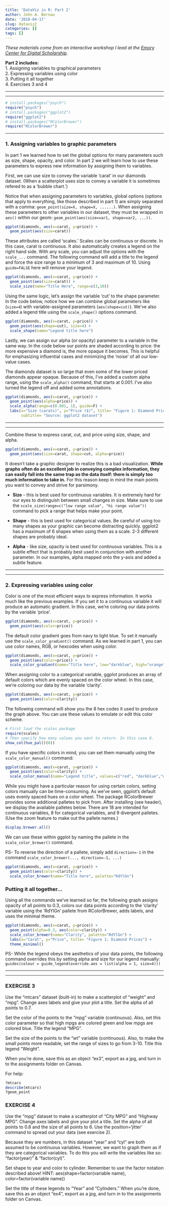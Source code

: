 ```yaml
---
title: 'DataViz in R: Part 2'
author: John A. Bernau
date: '2018-04-17'
slug: dataviz2
categories: []
tags: []
---
```


*These materials come from an interactive workshop I lead at the [Emory Center for Digital Scholarship](http://digitalscholarship.emory.edu/).*  
  
**Part 2 includes:**  
1. Assigning variables to graphical parameters  
2. Expressing variables using color  
3. Putting it all together  
4. Exercises 3 and 4  

  
___
___
  

```r
# install.packages("psych")
require("psych")
# install.packages("ggplot2")
require("ggplot2")
# install.packages("RColorBrewer")
require("RColorBrewer")
```

___

### 1. Assigning variables to graphic parameters  
In part 1 we learned how to set the global options for many parameters such as size, shape, opacity, and color. In part 2 we will learn how to use these parameters to express new information by assigning them to variables. 

First, we can use size to convey the variable 'carat' in our diamonds dataset. (When a scatterplot uses size to convey a variable it is sometimes refered to as a 'bubble chart.')  
  
Notice that when assigning parameters to variables, global options (options that apply to everything, like those described in part 1) are simply separated with a comma: `geom_point(size=X, shape=X, ......)`. When assigning these parameters to other variables in our dataset, they must be wrapped in `aes()` within our geom: `geom_point(aes(size=var1, shape=var2, ...))`. 
```r
ggplot(diamonds, aes(x=carat, y=price)) + 
  geom_point(aes(size=carat))
```

These attributes are called 'scales.' Scales can be continuous or discrete. In this case, carat is continuous. It also automatically creates a legend on the right hand side. With any scale, you can adjust the options with the `scale_...` command. The following command will add a title to the legend and force the size range to a minimum of 3 and maximum of 10. Using `guide=FALSE` here will remove your legend. 

```r
ggplot(diamonds, aes(x=carat, y=price)) + 
  geom_point(aes(size=carat)) + 
  scale_size(name="Title Here", range=c(3,10))
```

Using the same logic, let's assign the variable 'cut' to the shape parameter. In the code below, notice how we can combine global parameters like (`size=4`) with variable-assigned parameters (`aes(shape=cut)`). We've also added a legend title using the `scale_shape()` options command. 


```r
ggplot(diamonds, aes(x=carat, y=price)) + 
  geom_point(aes(shape=cut), size=4) +
  scale_shape(name="Legend title here")
```

Lastly, we can assign our alpha (or opacity) parameter to a variable in the same way. In the code below our points are shaded according to price: the more expensive a diamond is, the more opaque it becomes. This is helpful for emphasizing influential cases and minimizing the 'noise' of all our low-value cases. 
  
The diamonds dataset is so large that even some of the lower priced diamonds appear opaque. Because of this, I've added a custom alpha range, using the `scale_alpha()` command, that starts at 0.001. I've also turned the legend off and added some annotations. 

```r
ggplot(diamonds, aes(x=carat, y=price)) + 
  geom_point(aes(alpha=price)) +
  scale_alpha(range=c(0.001, 1), guide=F) +
  labs(x="Size (carats)", y="Price ($)", title= "Figure 1: Diamond Prices by Carat",
       subtitle= "Source: ggplot2 dataset")

```
___
___

Combine these to express carat, cut, and price using size, shape, and alpha. 

```r
ggplot(diamonds, aes(x=carat, y=price)) + 
  geom_point(aes(size=carat, shape=cut, alpha=price))
```


It doesn't take a graphic designer to realize this is a bad visualization. **While graphs often do an excellent job in conveying complex information, they can easily fall into the same trap as the data itself: there is simply too much information to take in.** For this reason keep in mind the main points you want to convey and strive for parsimony.  
  
* **Size** - this is best used for continuous variables. It is extremely hard for our eyes to distinguish between small changes in size. Make sure to use the `scale_size(range=c("low range value", "hi range value"))` command to pick a range that helps make your point.

* **Shape** - this is best used for categorical values. Be careful of using too many shapes as your graphic can become distracting quickly. ggplot2 has a maximum of 6 shapes when using them as a scale. 2-3 different shapes are probably ideal. 

* **Alpha** - like size, opacity is best used for continuous variables. This is a subtle effect that is probably best used in conjunction with another parameter. In our examples, alpha mapped onto the y-axis and added a subtle feature. 

___
___

### 2. Expressing variables using color
Color is one of the most efficient ways to express information. It works much like the previous examples. If you set it to a continuous variable it will produce an automatic gradient. In this case, we're coloring our data points by the variable 'price'.

```r
ggplot(diamonds, aes(x=carat, y=price)) + 
  geom_point(aes(color=price))
```

The default color gradient goes from navy to light blue. To set it manually use the `scale_color_gradient()` command. As we learned in part 1, you can use color names, RGB, or hexcodes when using color.

```r
ggplot(diamonds, aes(x=carat, y=price)) + 
  geom_point(aes(color=price)) + 
  scale_color_gradient(name="Title here", low="darkblue", high="orange")
```


When assigning color to a categorical variable, ggplot produces an array of default colors which are evenly spaced on the color wheel. In this case, we're coloring our data by the variable 'clarity'.

```r
ggplot(diamonds, aes(x=carat, y=price)) + 
  geom_point(aes(color=clarity))
```

The following command will show you the 8 hex codes it used to produce the graph above. You can use these values to emulate or edit this color scheme.

```r
# First load the scales package
require(scales)
# Then specify how many values you want to return. In this case 8. 
show_col(hue_pal()(8))
```

If you have specific colors in mind, you can set them manually using the `scale_color_manual()` command: 

```r
ggplot(diamonds, aes(x=carat, y=price)) + 
  geom_point(aes(color=clarity)) +
  scale_color_manual(name="Legend title", values=c("red", "darkblue","darkgreen", "grey50", "darkorange", "grey3", "black", "darkred"))
```

While you might have a particular reason for using certain colors, setting colors manually can be time-consuming. As we've seen, ggplot's default uses evenly spaced hues on a color wheel. The package RColorBrewer provides some additional palletes to pick from.  After installing (see header), we display the available palletes below. There are 18 are intended for continuous variables, 8 for categorical variables, and 9 divergent palletes. (Use the zoom feature to make out the pallete names.)

```r
display.brewer.all()
```

We can use these within ggplot by naming the pallete in the `scale_color_brewer()` command.
  
PS- To reverse the direction of a pallete, simply add `direction=-1` in the command `scale_color_brewer(..., direction=-1, ...)`

```r
ggplot(diamonds, aes(x=carat, y=price)) + 
  geom_point(aes(color=clarity)) +
  scale_color_brewer(name="Title here", palette="RdYlGn")
```

### Putting it all together...

Using all the commands we've learned so far, the following graph assigns opacity of all points to 0.3, colors our data points according to the 'clarity' variable using the 'RdYlGn' pallete from RColorBrewer, adds labels, and uses the minimal theme. 


```r
ggplot(diamonds, aes(x=carat, y=price)) + 
  geom_point(alpha=0.3, aes(color=clarity)) +
  scale_color_brewer(name="Clarity", palette="RdYlGn") +
  labs(x="Carat", y="Price", title= "Figure 1: Diamond Prices") +
  theme_minimal() 
```

  
PS- While the legend obeys the aesthetics of your data points, the following command overrides this by setting alpha and size for our legend manually: 
`guides(colour = guide_legend(override.aes = list(alpha = 1, size=4)))` 

___
___

### EXERCISE 3
Use the "mtcars" dataset (built-in) to make a scatterplot of "weight" and "mpg". Change axes labels and give your plot a title. Set the alpha of all points to 0.7. 

Set the color of the points to the "mpg" variable (continuous). Also, set this color parameter so that high mpgs are colored green and low mpgs are colored blue. Title the legend "MPG". 

Set the size of the points to the "wt" variable (continuous). Also, to make the small points more readable, set the range of sizes to go from 3-10. Title this legend "Weight".

When you're done, save this as an object "ex3", export as a jpg, and turn in to the assignments folder on Canvas.  

For help:
```r
?mtcars
describe(mtcars)
?geom_point
```


### EXERCISE 4
Use the "mpg" dataset to make a scatterplot of "City MPG" and "Highway MPG". Change axes labels and give your plot a title. Set the alpha of all points to 0.8 and the size of all points to 6. Use the position='jitter' command to spread out your data (see exercise 2).  

Because they are numbers, in this dataset "year" and "cyl" are both assumed to be continuous variables. However, we want to graph them as if they are categorical variables. To do this you will write the variables like so: "factor(year)" & "factor(cyl)".

Set shape to year and color to cylinder. Remember to use the factor notation described above! HINT: aes(shape=factor(variable name), color=factor(variable name))

Set the title of these legends to "Year" and "Cylinders."
When you're done, save this as an object "ex4", export as a jpg, and turn in to the assignments folder on Canvas.  
